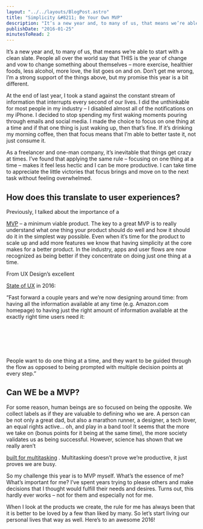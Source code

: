 ```yaml
---
layout: "../../layouts/BlogPost.astro"
title: "Simplicity &#8211; Be Your Own MVP"
description: "It’s a new year and, to many of us, that means we’re able to start with a clean slate. People all over the world say that THIS is the year of change and vow to change something about themselves – more exercise, healthier foods, less alcohol, more love, the list goes on and on. Don’t get me wrong, I’m a strong support of the things above, but my promise this year is a bit different.\n\n\nAt the end of last year, I took a stand against the constant stream of information that interrupts every second o"
publishDate: "2016-01-25"
minutesToRead: 2
---
```


<p>It’s a new year and, to many of us, that means we’re able to start with a clean slate. People all over the world say that THIS is the year of change and vow to change something about themselves – more exercise, healthier foods, less alcohol, more love, the list goes on and on. Don’t get me wrong, I’m a strong support of the things above, but my promise this year is a bit different.</p>
<p>At the end of last year, I took a stand against the constant stream of information that interrupts every second of our lives. I did the unthinkable for most people in my industry – I disabled almost all of the notifications on my iPhone. I decided to stop spending my first waking moments pouring through emails and social media. I made the choice to focus on one thing at a time and if that one thing is just waking up, then that’s fine. If it’s drinking my morning coffee, then that focus means that I’m able to better taste it, not just consume it.</p>
<p>As a freelancer and one-man company, it’s inevitable that things get crazy at times. I’ve found that applying the same rule – focusing on one thing at a time – makes it feel less hectic and I can be more productive. I can take time to appreciate the little victories that focus brings and move on to the next task without feeling overwhelmed.</p>
<h2 id="how-does-this-translate-to-user-experiences">How does this translate to user experiences?</h>
</h2>
<p>Previously, I talked about the importance of a </p>
<a href="https://www.antonsten.com/mvp-is-your-product-really-minimum-and-viable/">MVP</a>
 – a minimum viable product. The key to a great MVP is to really understand what one thing your product should do well and how it should do it in the simplest way possible. Even when it’s time for the product to scale up and add more features we know that having simplicity at the core makes for a better product. In the industry, apps and user flows are now recognized as being better if they concentrate on doing just one thing at a time.</p>
<p>From UX Design’s excellent </p>
<a href="http://uxdesign.cc/ux-trends-2015-2016?ref="antonsten".com" target="_blank">State of UX</a>
 in 2016:</p>
<div class="blockquote">
</div>
<div>
<p>“Fast forward a couple years and we’re now designing around time: from having all the information available at any time (e.g. Amazon.com homepage) to having just the right amount of information available at the exactly right time users need it: </p>
<br>
<br>
</br>
<br>
<br> People want to do one thing at a time, and they want to be guided through the flow as opposed to being prompted with multiple decision points at every step.” </br>
</div>
<h2 id="can-we-be-a-mvp">Can WE be a MVP?</h>
</h2>
<p>For some reason, human beings are so focused on being the opposite. We collect labels as if they are valuable to defining who we are. A person can be not only a great dad, but also a marathon runner, a designer, a tech lover, an equal rights active… oh, and play in a band too! It seems that the more we take on (bonus points for it being at the same time), the more society validates us as being successful. However, science has shown that we really aren’t </p>
<a href="http://qz.com/544148/busy-people-are-actually-not-that-productive/?ref="antonsten".com" target="_blank">built for multitasking</a>
 . Multitasking doesn’t prove we’re productive, it just proves we are busy.</p>
<p>So my challenge this year is to MVP myself. What’s the essence of me? What’s important for me? I’ve spent years trying to please others and make decisions that I thought would fulfill their needs and desires. Turns out, this hardly ever works – not for them and especially not for me.</p>
<p>When I look at the products we create, the rule for me has always been that it is better to be loved by a few than liked by many. So let’s start living our personal lives that way as well. Here’s to an awesome 2016!</p>
